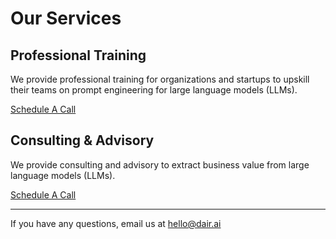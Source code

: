 # Our Services

## Professional Training
We provide professional training for organizations and startups to upskill their teams on prompt engineering for large language models (LLMs). 

[Schedule A Call](https://calendly.com/elvisosaravia/dair-ai-professional-training)

## Consulting & Advisory
We provide consulting and advisory to extract business value from large language models (LLMs).

[Schedule A Call](https://calendly.com/elvisosaravia/dair-ai-consulting)

---

If you have any questions, email us at [hello@dair.ai](mailto:hello@dair.ai)
